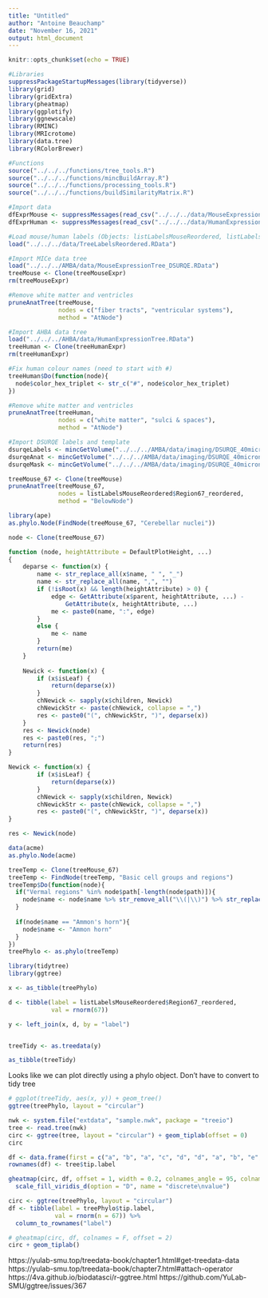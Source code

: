 ```yaml
---
title: "Untitled"
author: "Antoine Beauchamp"
date: "November 16, 2021"
output: html_document
---
```


```r
knitr::opts_chunk$set(echo = TRUE)
```

```r
#Libraries
suppressPackageStartupMessages(library(tidyverse))
library(grid)
library(gridExtra)
library(pheatmap)
library(ggplotify)
library(ggnewscale)
library(RMINC)
library(MRIcrotome)
library(data.tree)
library(RColorBrewer)
```

```r
#Functions
source("../../../functions/tree_tools.R")
source("../../../functions/mincBuildArray.R")
source("../../../functions/processing_tools.R")
source("../../../functions/buildSimilarityMatrix.R")
```

```r
#Import data
dfExprMouse <- suppressMessages(read_csv("../../../data/MouseExpressionMatrix_voxel_coronal_maskcoronal_log2_grouped_imputed_labelled.csv"))
dfExprHuman <- suppressMessages(read_csv("../../../data/HumanExpressionMatrix_Samples_pipeline_v1_labelled.csv"))

#Load mouse/human labels (Objects: listLabelsMouseReordered, listLabelsHumanReordered)
load("../../../data/TreeLabelsReordered.RData")

#Import MICe data tree
load("../../../AMBA/data/MouseExpressionTree_DSURQE.RData")
treeMouse <- Clone(treeMouseExpr)
rm(treeMouseExpr)

#Remove white matter and ventricles
pruneAnatTree(treeMouse, 
              nodes = c("fiber tracts", "ventricular systems"),
              method = "AtNode")

#Import AHBA data tree
load("../../../AHBA/data/HumanExpressionTree.RData")
treeHuman <- Clone(treeHumanExpr)
rm(treeHumanExpr)

#Fix human colour names (need to start with #)
treeHuman$Do(function(node){
  node$color_hex_triplet <- str_c("#", node$color_hex_triplet)
})

#Remove white matter and ventricles
pruneAnatTree(treeHuman,
              nodes = c("white matter", "sulci & spaces"),
              method = "AtNode")

#Import DSURQE labels and template
dsurqeLabels <- mincGetVolume("../../../AMBA/data/imaging/DSURQE_40micron_labels.mnc")
dsurqeAnat <- mincGetVolume("../../../AMBA/data/imaging/DSURQE_40micron_average.mnc")
dsurqeMask <- mincGetVolume("../../../AMBA/data/imaging/DSURQE_40micron_mask.mnc")
```

```r
treeMouse_67 <- Clone(treeMouse)
pruneAnatTree(treeMouse_67,
              nodes = listLabelsMouseReordered$Region67_reordered,
              method = "BelowNode")
```

```r
library(ape)
as.phylo.Node(FindNode(treeMouse_67, "Cerebellar nuclei"))
```

```r
node <- Clone(treeMouse_67)

function (node, heightAttribute = DefaultPlotHeight, ...) 
{
    deparse <- function(x) {
        name <- str_replace_all(x$name, " ", "_")
        name <- str_replace_all(name, ",", "")
        if (!isRoot(x) && length(heightAttribute) > 0) {
            edge <- GetAttribute(x$parent, heightAttribute, ...) - 
                GetAttribute(x, heightAttribute, ...)
            me <- paste0(name, ":", edge)
        }
        else {
            me <- name
        }
        return(me)
    }
    
    Newick <- function(x) {
        if (x$isLeaf) {
            return(deparse(x))
        }
        chNewick <- sapply(x$children, Newick)
        chNewickStr <- paste(chNewick, collapse = ",")
        res <- paste0("(", chNewickStr, ")", deparse(x))
    }
    res <- Newick(node)
    res <- paste0(res, ";")
    return(res)
}

Newick <- function(x) {
        if (x$isLeaf) {
            return(deparse(x))
        }
        chNewick <- sapply(x$children, Newick)
        chNewickStr <- paste(chNewick, collapse = ",")
        res <- paste0("(", chNewickStr, ")", deparse(x))
}
```

```r
res <- Newick(node)
```


```r
data(acme)
as.phylo.Node(acme)
```

```r
treeTemp <- Clone(treeMouse_67)
treeTemp <- FindNode(treeTemp, "Basic cell groups and regions")
treeTemp$Do(function(node){
  if("Vermal regions" %in% node$path[-length(node$path)]){
    node$name <- node$name %>% str_remove_all("\\(|\\)") %>% str_replace_all(" ", "_")
  }
  
  if(node$name == "Ammon's horn"){
    node$name <- "Ammon horn"
  }
})
treePhylo <- as.phylo(treeTemp)
```


```r
library(tidytree)
library(ggtree)
```

```r
x <- as_tibble(treePhylo)

d <- tibble(label = listLabelsMouseReordered$Region67_reordered,
            val = rnorm(67))

y <- left_join(x, d, by = "label")


treeTidy <- as.treedata(y)

as_tibble(treeTidy)
```

Looks like we can plot directly using a phylo object. Don't have to convert to tidy tree

```r
# ggplot(treeTidy, aes(x, y)) + geom_tree()
ggtree(treePhylo, layout = "circular")
```

```r
nwk <- system.file("extdata", "sample.nwk", package = "treeio")
tree <- read.tree(nwk)
circ <- ggtree(tree, layout = "circular") + geom_tiplab(offset = 0)
circ
```
```r
df <- data.frame(first = c("a", "b", "a", "c", "d", "d", "a", "b", "e", "e", "f", "c", "f"))
rownames(df) <- tree$tip.label

gheatmap(circ, df, offset = 1, width = 0.2, colnames_angle = 95, colnames_offset_y = 0.25) + 
  scale_fill_viridis_d(option = "D", name = "discrete\nvalue")
```

```r
circ <- ggtree(treePhylo, layout = "circular")
df <- tibble(label = treePhylo$tip.label,
             val = rnorm(n = 67)) %>% 
  column_to_rownames("label")

# gheatmap(circ, df, colnames = F, offset = 2)
circ + geom_tiplab()
```

https://yulab-smu.top/treedata-book/chapter1.html#get-treedata-data
https://yulab-smu.top/treedata-book/chapter7.html#attach-operator
https://4va.github.io/biodatasci/r-ggtree.html
https://github.com/YuLab-SMU/ggtree/issues/367

